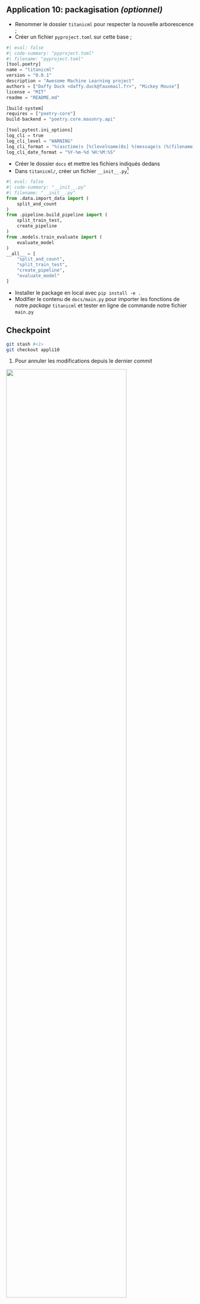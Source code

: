 ::: {.callout-tip}

## Application 10: packagisation _(optionnel)_

- Renommer le dossier `titanicml` pour respecter la nouvelle
arborescence ;
- Créer un fichier `pyproject.toml` sur cette base ;

```python
#| eval: false
#| code-summary: "pyproject.toml"
#| filename: "pyproject.toml"
[tool.poetry]
name = "titanicml"
version = "0.0.1"
description = "Awesome Machine Learning project"
authors = ["Daffy Duck <daffy.duck@fauxmail.fr>", "Mickey Mouse"]
license = "MIT"
readme = "README.md"

[build-system]
requires = ["poetry-core"]
build-backend = "poetry.core.masonry.api"

[tool.pytest.ini_options]
log_cli = true
log_cli_level = "WARNING"
log_cli_format = "%(asctime)s [%(levelname)8s] %(message)s (%(filename)s:%(lineno)s)"
log_cli_date_format = "%Y-%m-%d %H:%M:%S"
```

- Créer le dossier `docs` et mettre les fichiers indiqués dedans
- Dans `titanicml/`, créer un fichier `__init__.py`[^init]

```python
#| eval: false
#| code-summary: "__init__.py"
#| filename: "__init__.py"
from .data.import_data import (
    split_and_count
)
from .pipeline.build_pipeline import (
    split_train_test,
    create_pipeline
)
from .models.train_evaluate import (
    evaluate_model
)
__all__ = [
    "split_and_count",
    "split_train_test",
    "create_pipeline",
    "evaluate_model"
]
```

- Installer le package en local avec `pip install -e .`
- Modifier le contenu de `docs/main.py` pour importer les fonctions de notre _package_ `titanicml` et tester en
ligne de commande notre fichier `main.py`
:::

[^init]: Le fichier `__init__.py` indique à `Python` que le dossier
est un _package_. Il permet de proposer certaines configurations
lors de l'import du _package_. Il permet également de contrôler
les objets exportés (c'est-à-dire mis à disposition de l'utilisateur)
par le _package_ par rapport aux objets internes au _package_.
En le laissant vide, nous allons utiliser ce fichier
pour importer l'ensemble des fonctions de nos sous-modules.
Ce n'est pas la meilleure pratique mais un contrôle plus fin des
objets exportés demanderait un investissement qui ne vaut, ici, pas
le coût.


::: {.callout-caution collapse="true"}
## Checkpoint

```.bash
git stash #<1>
git checkout appli10
```
1. Pour annuler les modifications depuis le dernier _commit_


![](/checkpoint.jpg){width=80% fig-align="center"}


:::
